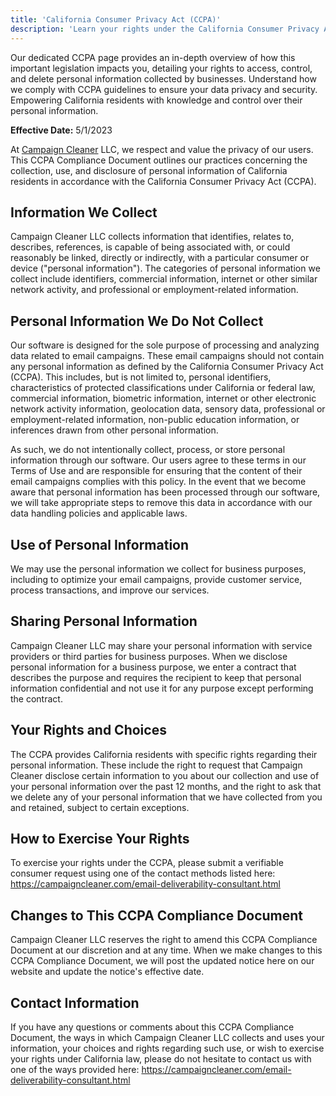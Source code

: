 ```yaml
---
title: 'California Consumer Privacy Act (CCPA)'
description: 'Learn your rights under the California Consumer Privacy Act (CCPA) and how Campaign Cleaner LLC ensures your privacy protection.'
---
```


Our dedicated CCPA page provides an in-depth overview of how this important legislation impacts you, detailing your rights to access, control, and delete personal information collected by businesses. Understand how we comply with CCPA guidelines to ensure your data privacy and security. Empowering California residents with knowledge and control over their personal information.

**Effective Date:** 5/1/2023

At [Campaign Cleaner](https://campaigncleaner.com) LLC, we respect and value the privacy of our users. This CCPA Compliance Document outlines our practices concerning the collection, use, and disclosure of personal information of California residents in accordance with the California Consumer Privacy Act (CCPA).

## Information We Collect ##

Campaign Cleaner LLC collects information that identifies, relates to, describes, references, is capable of being associated with, or could reasonably be linked, directly or indirectly, with a particular consumer or device ("personal information"). The categories of personal information we collect include identifiers, commercial information, internet or other similar network activity, and professional or employment-related information.

## Personal Information We Do Not Collect ##

Our software is designed for the sole purpose of processing and analyzing data related to email campaigns. These email campaigns should not contain any personal information as defined by the California Consumer Privacy Act (CCPA). This includes, but is not limited to, personal identifiers, characteristics of protected classifications under California or federal law, commercial information, biometric information, internet or other electronic network activity information, geolocation data, sensory data, professional or employment-related information, non-public education information, or inferences drawn from other personal information.

As such, we do not intentionally collect, process, or store personal information through our software. Our users agree to these terms in our Terms of Use and are responsible for ensuring that the content of their email campaigns complies with this policy. In the event that we become aware that personal information has been processed through our software, we will take appropriate steps to remove this data in accordance with our data handling policies and applicable laws.

## Use of Personal Information ##

We may use the personal information we collect for business purposes, including to optimize your email campaigns, provide customer service, process transactions, and improve our services.

## Sharing Personal Information ##

Campaign Cleaner LLC may share your personal information with service providers or third parties for business purposes. When we disclose personal information for a business purpose, we enter a contract that describes the purpose and requires the recipient to keep that personal information confidential and not use it for any purpose except performing the contract.

## Your Rights and Choices ##

The CCPA provides California residents with specific rights regarding their personal information. These include the right to request that Campaign Cleaner disclose certain information to you about our collection and use of your personal information over the past 12 months, and the right to ask that we delete any of your personal information that we have collected from you and retained, subject to certain exceptions.

## How to Exercise Your Rights ##

To exercise your rights under the CCPA, please submit a verifiable consumer request using one of the contact methods listed here: https://campaigncleaner.com/email-deliverability-consultant.html

## Changes to This CCPA Compliance Document ##

Campaign Cleaner LLC reserves the right to amend this CCPA Compliance Document at our discretion and at any time. When we make changes to this CCPA Compliance Document, we will post the updated notice here on our website and update the notice's effective date.

## Contact Information ##

If you have any questions or comments about this CCPA Compliance Document, the ways in which Campaign Cleaner LLC collects and uses your information, your choices and rights regarding such use, or wish to exercise your rights under California law, please do not hesitate to contact us with one of the ways provided here: https://campaigncleaner.com/email-deliverability-consultant.html
